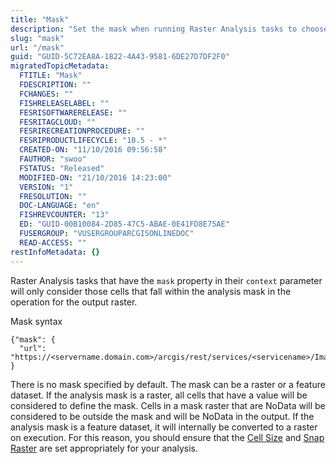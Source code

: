 ```yaml
---
title: "Mask"
description: "Set the mask when running Raster Analysis tasks to choose the area of interest for your output."
slug: "mask"
url: "/mask"
guid: "GUID-5C72EA8A-1822-4A43-9581-6DE27D7DF2F0"
migratedTopicMetadata:
  FTITLE: "Mask"
  FDESCRIPTION: ""
  FCHANGES: ""
  FISHRELEASELABEL: ""
  FESRISOFTWARERELEASE: ""
  FESRITAGCLOUD: ""
  FESRIRECREATIONPROCEDURE: ""
  FESRIPRODUCTLIFECYCLE: "10.5 - *"
  CREATED-ON: "11/10/2016 09:56:58"
  FAUTHOR: "swoo"
  FSTATUS: "Released"
  MODIFIED-ON: "21/10/2016 14:23:00"
  VERSION: "1"
  FRESOLUTION: ""
  DOC-LANGUAGE: "en"
  FISHREVCOUNTER: "13"
  ED: "GUID-00B10084-2D85-47C5-ABAE-0E41FD8E75AE"
  FUSERGROUP: "VUSERGROUPARCGISONLINEDOC"
  READ-ACCESS: ""
restInfoMetadata: {}
---
```


Raster Analysis tasks that have the `mask`  property in their `context`  parameter will only consider those cells that fall within the analysis mask in the operation for the output raster.

Mask syntax

```other
{"mask": {
  "url": "https://<servername.domain.com>/arcgis/rest/services/<servicename>/ImageServer"}
}
```

 

There is no mask specified by default. The mask can be a raster or a feature dataset. If the analysis mask is a raster, all cells that have a value will be considered to define the mask. Cells in a mask raster that are NoData will be considered to be outside the mask and will be NoData in the output. If the analysis mask is a feature dataset, it will internally be converted to a raster on execution. For this reason, you should ensure that the [Cell Size](/cell-size) and [Snap Raster](/snap-raster) are set appropriately for your analysis.
